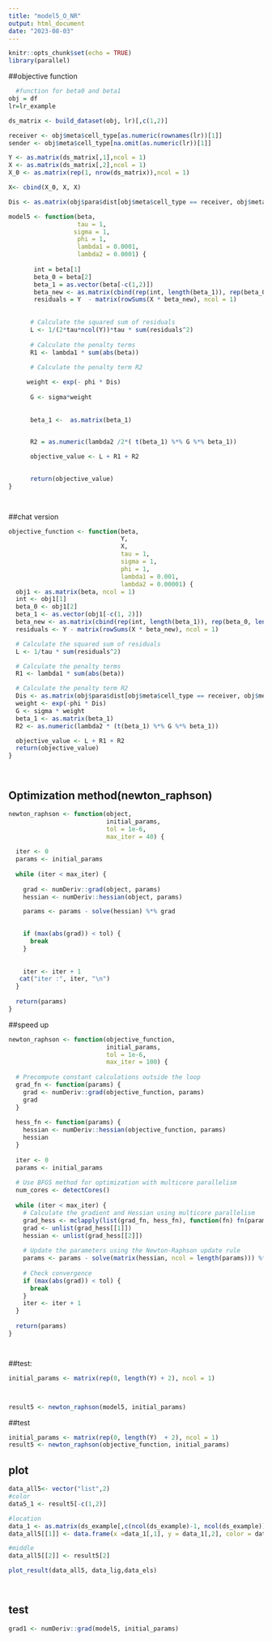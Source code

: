 ```yaml
---
title: "model5_O_NR"
output: html_document
date: "2023-08-03"
---
```


```r
knitr::opts_chunk$set(echo = TRUE)
library(parallel)
```



##objective function
```r
  #function for beta0 and beta1
obj = df
lr=lr_example

ds_matrix <- build_dataset(obj, lr)[,c(1,2)]

receiver <- obj$meta$cell_type[as.numeric(rownames(lr))[1]]
sender <- obj$meta$cell_type[na.omit(as.numeric(lr))[1]]

Y <- as.matrix(ds_matrix[,1],ncol = 1)
X <- as.matrix(ds_matrix[,2],ncol = 1)
X_0 <- as.matrix(rep(1, nrow(ds_matrix)),ncol = 1)

X<- cbind(X_0, X, X)

Dis <- as.matrix(obj$para$dist[obj$meta$cell_type == receiver, obj$meta$cell_type == receiver])
```



```r

model5 <- function(beta,
                   tau = 1,
                  sigma = 1,
                   phi = 1,
                   lambda1 = 0.0001,
                   lambda2 = 0.0001) {
  
       int = beta[1]
       beta_0 = beta[2]
       beta_1 = as.vector(beta[-c(1,2)])
       beta_new <- as.matrix(cbind(rep(int, length(beta_1)), rep(beta_0, length(beta_1)), beta_1))
       residuals = Y  - matrix(rowSums(X * beta_new), ncol = 1)
       
       
      # Calculate the squared sum of residuals
      L <- 1/(2*tau*ncol(Y))*tau * sum(residuals^2) 
     
      # Calculate the penalty terms
      R1 <- lambda1 * sum(abs(beta))
      
      # Calculate the penalty term R2

     weight <- exp(- phi * Dis)
     
      G <- sigma*weight
 
      
      beta_1 <-  as.matrix(beta_1)
   

      R2 = as.numeric(lambda2 /2*( t(beta_1) %*% G %*% beta_1))

      objective_value <- L + R1 + R2

      
      return(objective_value)
}
    



```


##chat version
```r
objective_function <- function(beta,
                               Y,
                               X,
                               tau = 1,
                               sigma = 1,
                               phi = 1,
                               lambda1 = 0.001,
                               lambda2 = 0.00001) {
  obj1 <- as.matrix(beta, ncol = 1)
  int <- obj1[1]
  beta_0 <- obj1[2]
  beta_1 <- as.vector(obj1[-c(1, 2)])
  beta_new <- as.matrix(cbind(rep(int, length(beta_1)), rep(beta_0, length(beta_1)), beta_1))
  residuals <- Y - matrix(rowSums(X * beta_new), ncol = 1)

  # Calculate the squared sum of residuals
  L <- 1/tau * sum(residuals^2) 

  # Calculate the penalty terms
  R1 <- lambda1 * sum(abs(beta))

  # Calculate the penalty term R2
  Dis <- as.matrix(obj$para$dist[obj$meta$cell_type == receiver, obj$meta$cell_type == receiver])
  weight <- exp(-phi * Dis)
  G <- sigma * weight
  beta_1 <- as.matrix(beta_1)
  R2 <- as.numeric(lambda2 * (t(beta_1) %*% G %*% beta_1))

  objective_value <- L + R1 + R2
  return(objective_value)
}




```




## Optimization method(newton_raphson)
```r

newton_raphson <- function(object, 
                           initial_params, 
                           tol = 1e-6, 
                           max_iter = 40) {
  
  iter <- 0
  params <- initial_params
  
  while (iter < max_iter) {
    
    grad <- numDeriv::grad(object, params)
    hessian <- numDeriv::hessian(object, params)

    params <- params - solve(hessian) %*% grad
    

    if (max(abs(grad)) < tol) {
      break
    }
    
    
    iter <- iter + 1
   cat("iter :", iter, "\n")
  }
  
  return(params)
}


```


##speed up
```r


newton_raphson <- function(objective_function, 
                           initial_params, 
                           tol = 1e-6, 
                           max_iter = 100) {
  
  # Precompute constant calculations outside the loop
  grad_fn <- function(params) {
    grad <- numDeriv::grad(objective_function, params)
    grad
  }
  
  hess_fn <- function(params) {
    hessian <- numDeriv::hessian(objective_function, params)
    hessian
  }
  
  iter <- 0
  params <- initial_params
  
  # Use BFGS method for optimization with multicore parallelism
  num_cores <- detectCores()
  
  while (iter < max_iter) {
    # Calculate the gradient and Hessian using multicore parallelism
    grad_hess <- mclapply(list(grad_fn, hess_fn), function(fn) fn(params), mc.cores = num_cores)
    grad <- unlist(grad_hess[[1]])
    hessian <- unlist(grad_hess[[2]])
    
    # Update the parameters using the Newton-Raphson update rule
    params <- params - solve(matrix(hessian, ncol = length(params))) %*% grad
    
    # Check convergence
    if (max(abs(grad)) < tol) {
      break
    }
    iter <- iter + 1
  }
  
  return(params)
}




```


##test:

```r

initial_params <- matrix(rep(0, length(Y) + 2), ncol = 1)



result5 <- newton_raphson(model5, initial_params)


```



##test

```r

initial_params <- matrix(rep(0, length(Y)  + 2), ncol = 1)
result5 <- newton_raphson(objective_function, initial_params)


```




## plot
```r
data_all5<- vector("list",2)
#color
data5_1 <- result5[-c(1,2)]

#location
data_1 <- as.matrix(ds_example[,c(ncol(ds_example)-1, ncol(ds_example))],ncol = ncol(ds_example)-2)
data_all5[[1]] <- data.frame(x =data_1[,1], y = data_1[,2], color = data5_1 )

#middle
data_all5[[2]] <- result5[2]

plot_result(data_all5, data_lig,data_els)




```




## test
```r
grad1 <- numDeriv::grad(model5, initial_params)



```


